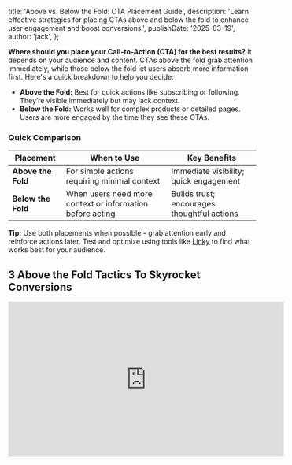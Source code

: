 

  title: 'Above vs. Below the Fold: CTA Placement Guide',
  description:
    'Learn effective strategies for placing CTAs above and below the fold to enhance user engagement and boost conversions.',
  publishDate: '2025-03-19',
  author: 'jack',
};

**Where should you place your Call-to-Action (CTA) for the best results?** It depends on your audience and content. CTAs above the fold grab attention immediately, while those below the fold let users absorb more information first. Here's a quick breakdown to help you decide:

- **Above the Fold:** Best for quick actions like subscribing or following. They’re visible immediately but may lack context.
- **Below the Fold:** Works well for complex products or detailed pages. Users are more engaged by the time they see these CTAs.

### Quick Comparison

| **Placement**      | **When to Use**                                           | **Key Benefits**                            |
| ------------------ | --------------------------------------------------------- | ------------------------------------------- |
| **Above the Fold** | For simple actions requiring minimal context              | Immediate visibility; quick engagement      |
| **Below the Fold** | When users need more context or information before acting | Builds trust; encourages thoughtful actions |

**Tip:** Use both placements when possible - grab attention early and reinforce actions later. Test and optimize using tools like [Linky](https://lin.ky/) to find what works best for your audience.

## 3 Above the Fold Tactics To Skyrocket Conversions

<iframe
  width="560"
  height="315"
  src="https://www.youtube.com/embed/4uOeTE5IlAY?si=ESHP7kDvxYct2qzh"
  title="YouTube video player"
  frameborder="0"
  allow="accelerometer; autoplay; clipboard-write; encrypted-media; gyroscope; picture-in-picture; web-share"
  referrerpolicy="strict-origin-when-cross-origin"
  allowfullscreen
/>

## Above-the-Fold CTAs

Above-the-fold CTAs are designed to grab attention right away by staying visible as soon as a page loads. This placement ensures they’re seen first, offering users a direct path to take action.

### Why Place CTAs Above the Fold

Positioning CTAs above the fold ensures they’re seen immediately, which can encourage quick engagement. However, this works best when the message is clear and backed by enough context. While the prominent placement can prompt faster decisions, some users might still look for additional details before committing.

### Tips for Designing Effective CTAs

- Use a **clear visual hierarchy** to make your CTA stand out.
- Write **action-focused text** that tells users exactly what to do.
- Make sure the design is **mobile-friendly** so it remains visible and functional on smaller screens.

### How Above-the-Fold CTAs Perform

The effectiveness of an above-the-fold CTA depends on how well it fits into the overall content strategy. For straightforward actions like subscribing or following, the immediate visibility tends to work well. But for more involved decisions, users might need extra information to feel confident about converting.

Linky’s drag-and-drop builder makes it easy to test and adjust your CTA placements, helping you find the sweet spot for maximum impact.

Up next, we’ll look at how below-the-fold CTAs can work alongside this approach.

## Below-the-Fold CTAs

Below-the-fold CTAs are placed after the main content, giving users time to absorb your message before taking action. This approach encourages more thoughtful engagement and decisions.

### When to Use Below-the-Fold CTAs

This placement works well when your content requires explanation or context before prompting action. Examples include:

- Pages packed with detailed information
- Complex products or services needing clear explanations
- Situations where users benefit from making informed choices

People who scroll down to these CTAs are typically more engaged and interested.

### Tips for Designing Below-the-Fold CTAs

To make below-the-fold CTAs stand out, focus on their design and usability. Here are some practical tips:

- Use colors, fonts, or shapes to make CTAs stand out from the rest of the page
- Ensure your page layout works well on both mobile and desktop devices

Tools like Linky's drag-and-drop builder can help you test different designs and placements while keeping the look consistent across platforms.

### How Below-the-Fold CTAs Perform

These CTAs often deliver better results when paired with content that holds users' attention and encourages them to explore further. Align your CTA placement with your overall content flow and user behavior to improve conversion rates.

Up next: Learn how content type and user behavior influence the best CTA placement for your audience.

## How to Choose CTA Location

[Link-in-bio pages](https://lin.ky/i/blog/what-is-a-link-in-bio) are flexible by nature, and with Linky's drag-and-drop builder, you can easily tweak where your CTA (Call-to-Action) appears. Here's how to decide the best spot for it based on content length and user behavior.

### Content Type and Length

Link-in-bio pages change frequently and can range from short to long. Make sure your CTA placement works no matter how much content is on the page, so it stays effective and catches attention.

### User Behavior Patterns

Once you've accounted for content length, think about how people interact with your page on different devices. Link-in-bio pages are designed for both mobile and desktop users, but layouts can impact how visible your CTA is. Optimize its position to ensure it's easy to spot on any screen size.

## CTA Placement Tips

### Using Multiple CTAs

Adding more than one CTA can boost user interaction when placed thoughtfully. Put your main CTA **above the fold** to grab attention right away, and follow it up with a secondary CTA further down the page after providing more context.

Make sure your CTAs stand out visually but still match your design style. For instance, a bold, high-contrast button works well for the primary CTA, while a softer design can highlight secondary options. This approach creates a clear visual flow, helping users navigate your page without feeling overwhelmed. Plus, this strategy works just as well for mobile layouts.

### Mobile Design

Optimizing for mobile is key since most visitors to link-in-bio pages are on their phones. Keep these points in mind for mobile CTA placement:

- Leave enough space between CTAs to prevent accidental clicks
- Place CTAs where thumbs can easily reach them, typically around the middle of the screen
- Use buttons that are at least 44x44 pixels for easy tapping
- Ensure text remains legible on smaller screens

Following these tips will help your CTAs perform better on mobile devices.

### [Linky](https://lin.ky/): CTA Tools

<Image
  src={linkyImage}
  alt="Linky"
  width={2400}
  height={1400}
  className="rounded-xl"
/>

Linky takes effective CTA placement to the next level with its user-friendly features. The platform's drag-and-drop builder allows you to experiment with CTA placements on both mobile and desktop.

| Feature                | Benefit                                                          |
| ---------------------- | ---------------------------------------------------------------- |
| Real-time Preview      | See how your CTAs look on different devices before publishing    |
| Dynamic Content Blocks | Add live content from other platforms to keep CTAs relevant      |
| Custom Themes          | Design CTAs that align perfectly with your brand's look and feel |
| Mobile Compatibility   | Ensure your CTAs function smoothly on any device                 |

With Linky, you can fine-tune CTA placement to fit your content while maintaining a polished look across all screens. Its drag-and-drop functionality makes it easy to test positions and adjust based on performance insights.

## Conclusion

When it comes to above- and below-the-fold CTA strategies, the effectiveness of placement depends on your audience's behavior and the type of content you're presenting. Placing CTAs above the fold can prompt quick action, while below-the-fold CTAs often work better for users who are deeply engaged with your content.

The trick is finding the right balance. Use a mix of placements tailored to your content length and how users interact with it. This approach allows you to adapt to various scenarios and audience segments effectively.

Testing is a must. Tools like Linky's drag-and-drop builder and integrated analytics make it easy to experiment across devices and find the best spots for your CTAs. Remember, a strong CTA isn’t just about where it’s placed - it also needs clear messaging, eye-catching design, and alignment with the page's overall purpose. Prioritize offering real value to your audience, then guide them toward action naturally.

Keep refining your approach using real user data. The most effective CTA strategies are always flexible and informed by insights.

  return <ArticleTemplate meta={metadata}>{props.children}</ArticleTemplate>;
}
